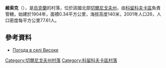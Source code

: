 {{coord|51|50|38|N|32|16|57|E|scale:100000|display=title}}

'''維索克'''（{{lang-uk|Високе}}），是[[烏克蘭|烏克蘭]]的村落，位於該國北部[[切爾尼戈夫州|切爾尼戈夫州]]，由[[科留科夫卡區|科留科夫卡區]]負責管轄，始建於1904年，面積0.34平方公里，海拔高度140米，2001年人口26，人口密度每平方公里77.61人。

==參考資料==
* [http://weather.in.ua/ua/chernigovskaja/3665 Погода в селі Високе] {{Wayback|url=http://weather.in.ua/ua/chernigovskaja/3665 |date=20111220142243 }}

[[Category:切爾尼戈夫州村落|Category:切爾尼戈夫州村落]]
[[Category:科留科夫卡區村落|Category:科留科夫卡區村落]]


{{Chernihiv-geo-stub}}